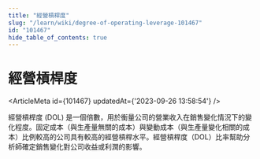 ```yaml
---
title: "經營槓桿度"
slug: "/learn/wiki/degree-of-operating-leverage-101467"
id: "101467"
hide_table_of_contents: true
---
```



# 經營槓桿度

<ArticleMeta id={101467} updatedAt={'2023-09-26 13:58:54'} />
<div className='border-solid border-b border-t-0 my-4 border-[var(--ifm-color-gray-300)]' />

經營槓桿度 (DOL) 是一個倍數，用於衡量公司的營業收入在銷售變化情況下的變化程度。固定成本（與生產量無關的成本）與變動成本（與生產量變化相關的成本）比例較高的公司具有較高的經營槓桿水平。經營槓桿度（DOL）比率幫助分析師確定銷售變化對公司收益或利潤的影響。
